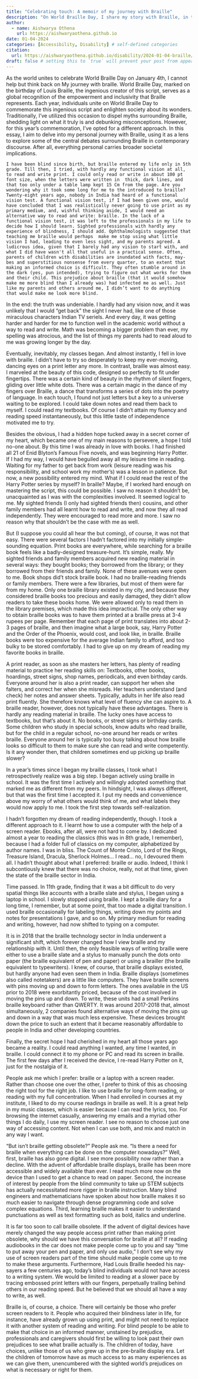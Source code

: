 ```yaml
---
title: "Celebrating touch: A memoir of my journey with Braille"
description: "On World Braille Day, I share my story with Braille, in the hopes that it will enable parents and caregivers to make an informed choice about braille literacy."
author:
  - name: Aishwarya Othena
    url: https://aishwaryaothena.github.io
date: 01-04-2024
categories: [Accessibility, Disability] # self-defined categories
citation: 
  url: https://aishwaryaothena.github.io/disability/2024-01-04-braille/ 
draft: false # setting this to `true` will prevent your post from appearing on your listing page until you're ready!
---
```


As the world unites to celebrate World Braille Day on January 4th, I cannot help but think back on My journey with braille. World Braille Day, marked on the birthday of Louis Braille, the ingenious creator of this script, serves as a global recognition of the empowerment and inclusivity that Braille represents. Each year, individuals unite on World Braille Day to commemorate this ingenious script and enlighten society about its wonders. Traditionally, I've utilized this occasion to dispel myths surrounding Braille, shedding light on what it truly is and debunking misconceptions. However, for this year's commemoration, I've opted for a different approach. In this essay, I aim to delve into my personal journey with Braille, using it as a lens to explore some of the central debates surrounding Braille in contemporary discourse. After all,  everything personal carries broader societal implications.

	I have been blind since birth, but braille entered my life only in 5th grade. Till then, I tried, with hardly any functional vision at all, to read and write print. I could only read or write in about 100 pt font size, when the letters were written in  thick, dark lines, and that too only under a table lamp kept 15 Cm from the page. Are you wondering why it took some long for me to the introduced to braille? Twenty-eight years ago, nobody in India had heard of a functional vision test. A functional vision test, if I had been given one, would have concluded that I was realistically never going to use print as my primary medium, and, wishful thinking aside, I would need an alternative way to read and write: braille. In the lack of a functional vision test, it was left to the professionals in my life to decide how I should learn. Sighted professionals with hardly any experience of blindness, I should add. Ophthalmologists suggested that teaching me braille would perhaps  make me stop using what little vision I had, leading to even less sight, and my parents agreed. A ludicrous idea, given that I barely had any vision to start with, and what I did have wasn't all that useful in a practical sense. Often, parents of children with disabilities are inundated with facts, may-bes and superstitious nonsense from every quarter, to an extent that making an informed choice is difficult. They often stumble around in the dark (yes, pun intended), trying to figure out what works for them and their child. This prejudice about braille (that it would somehow make me more blind than I already was) had infected me as well. Just like my parents and others around me, I didn’t want to do anything that would make me look more blind.

In the end: the truth was undeniable. I hardly had any vision now, and it was unlikely that I would “get back” the sight I never had, like one of those miraculous characters Indian TV seriels. And every day, it was getting harder and harder for me to function well in the academic world without a way to read and write. Math was becoming a bigger problem than ever, my spelling was atrocious, and the list of things my parents had to read aloud to me was growing longer by the day. 

Eventually, inevitably, my classes began. And almost instantly, I fell in love with braille. I didn’t  have to try so desperately to keep my ever-moving, dancing eyes on a print letter any more. In contrast, braille was almost easy. I marveled at the beauty of this code, designed so perfectly to fit under fingertips. There was a certain kind of beauty in the rhythm of silent fingers, gliding over little white dots. There was a certain magic in the dance of my fingers over Braille, a dance that transforms a series of dots into the poetry of language. In each touch, I found not just letters but a key to a universe waiting to be explored. I could take down notes and read them back to myself. I could read my textbooks. Of course I didn’t attain my fluency and reading speed instantaneously, but this little taste of independence  motivated me to try.

Besides the obvious, I had a hidden hope tucked away in a secret corner of my heart, which became one of my main reasons to persevere, a hope I told no-one about. By this time I was already in love with books. I had finished all 21 of Enid Blyton’s Famous Five novels, and was beginning Harry Potter. If I had my way, I would have beguiled away all my leisure time in reading. Waiting for my father to get back from work (leisure reading was his responsibility, and school work my mother’s) was a lesson in patience. But now, a new possibility entered my mind. What if I could read the rest of the Harry Potter series by myself? In braille? Maybe, if I worked hard enough on mastering the script, this could be possible. I saw no reason it shouldn’t be, unacquainted as I was with the complexities involved. It seemed logical to me. My sighted friends (I only had sighted friends then) cousins, and other family members had all learnt how to read and write, and now they all read independently. They were encouraged to read more and more. I saw no reason why that shouldn’t be the case with me as well.

But (I suppose you could all hear the but coming), of course, it was not that easy. There were several factors I hadn’t factored into my initially simple-sounding equation. Print books are everywhere, while searching for a braille book feels like a badly-designed treasure-hunt. It’s simple, really. My sighted friends and family members acquired new reading material in several ways: they bought books; they borrowed from the library; or they borrowed from their friends and family. None of these avenues were open to me. Book shops did’t stock braille book. I had no braille-reading friends or family members. There were a few libraries, but most of them were far from my home. Only one braille library existed in my city, and because they considered braille books too precious and easily damaged, they didn’t allow readers to take these books home. We were allowed only to read them in the library premises, which made this idea impractical. The only other way to obtain braille books was to have them printed at a braille press at 3-4 rupees per page. Remember that each page of print translates into about 2-3 pages of braille, and then imagine what a large book, say, Harry Potter and the Order of the Phoenix, would cost, and  look like, in braille. Braille books were too expensive for the average Indian family to afford, and too bulky to be stored comfortably. I had to give up on my dream of reading my favorite books in braille.

A print reader, as soon as she masters her letters, has plenty of reading material to practice her reading skills on: Textbooks, other books, hoardings, street signs, shop names, periodicals, and even birthday cards. Everyone around her is also a print reader, can support her when she falters, and correct her when she misreads. Her teachers understand (and check) her notes and answer sheets. Typically, adults in her life also read print fluently. She therefore knows what level of fluency she can aspire to. A braille reader, however, does not typically have these advantages. There is hardly any reading material in braille. The lucky ones have access to textbooks, but that’s about it. No books, or street signs or birthday cards. Some children who study in special schools, know adults who read braille, but for the child in a regular school, no-one around her reads or writes braille. Everyone around her is typically too busy talking about how braille looks so difficult to them to make sure she can read and write competently. Is it any wonder then, that children sometimes end up picking up braille slower?

In a year’s times since I began my braille classes, I took what I retrospectively realize was a big step. I began actively using braille in school. It was the first  time I actively and willingly adopted something that marked me as different from my peers. In hindsight, I was always different, but that was the first time I accepted it. I put my needs and convenience above my worry of what others would think of me, and what labels they would now apply to me. I took the first step towards self-realization.

I hadn’t forgotten my dream of reading independently, though. I took a different approach to it. I learnt how to use a computer with the help of a screen reader. Ebooks, after all, were not hard to come by. I dedicated almost a year to reading the classics (this was in 8th grade, I remember), because I had a folder full of classics on my computer, alphabetized by author names. I was in bliss. The Count of Monte Cristo, Lord of the Rings, Treasure Island, Dracula, Sherlock Holmes… I read… no, I devoured them all. I hadn’t thought about what I preferred: braille or audio. Indeed, I think I subcontiously knew that there was no choice, really, not at that time, given the state of the braille sector in India.

Time passed. In 11th grade, finding that it was a bit difficult to do very spatial things like accounts with a braille slate and stylus, I began using a laptop in school. I slowly stopped using braille. I kept a braille diary for a long time, I remember, but at some point, that too made a digital transition. I used braille occasionally for labeling things, writing down my points and notes for presentations I gave, and so on. My primary medium for reading and writing, however, had now  shifted to typing on a computer.

It is in 2018 that the braille technology sector in India underwent a significant shift, which forever changed how I view braille and my relationship with it. Until then, the only feasible ways of writing braille were either to use a braille slate and a stylus to manually punch the dots onto paper (the braille equivalent of pen and paper) or using a brailler (the braille equivalent to typewriters). I knew, of course, that braille displays existed, but hardly anyone had even seen them in India. Braille displays (sometimes also called notetakers) are a little like computers. They have braille screens with pins moving up and down to form letters. The ones available in the US prior to 2018 were exorbitantly priced, because of the cost involved in moving the pins up and down. To write, these units had a small Perkins braille keyboard rather than QWERTY. It was around 2017-2018 that, almost simultaneously, 2 companies found alternative ways of moving the pins up and down in a way that was much less expensive. These devices brought down the price to such an extent that it became reasonably affordable to people in India and other developing countries.

Finally, the secret hope I had cherished in my heart all those years ago became a reality. I could read anything I wanted, any time I wanted, in braille. I could connect it to my phone or PC and read its screen in braille. The first few days after I received the device, I re-read Harry Potter on it, just for the nostalgia of it.

People ask me which I prefer: braille or a laptop with a screen reader. Rather than choose one over the other, I prefer to think of this as choosing the right tool for the right job. I like to use braille for long-form reading, or reading with my full concentration. When I had enrolled in courses at my institute, I liked to do my course readings in braille as well. It is a great help in my music classes, which is easier because I can read the lyrics, too. For browsing the internet casually, answering my emails and a myriad other things I do daily, I use my screen reader. I see no reason to choose just one way of accessing content. Not when I can use both, and mix and match in any way I want.

“But isn’t braille getting obsolete?” People ask me. “Is there a need for braille when everything can be done on the computer nowadays?” Well, first, braille has also gone digital. I see more possibility now rather than a decline. With the advent of affordable braille displays,  braille has been more accessible and widely available than ever. I read much more now on the device than I used to get a chance to read on paper. Second, the increase of interest by people from the blind community to take up STEM subjects has actually necessitated more rigger in braille instruction. Many blind engineers and mathematicians have spoken about how braille makes it so much easier to navigate through dense programming code and solve complex equations. Third, learning braille makes it easier to understand punctuations as well as text  formatting such as bold, italics and underline.

It is far too soon to call braille obsolete. If the advent of digital devices have merely changed the way people access print rather than making print obsolete, why should we have this conversation for braille at all? If reading audiobooks in the car does not make people come up to you and say “time to put away your pen and paper, and only use audio,” I don’t see why my use of screen readers part of the time should make people come up to me to make these arguments. Furthermore, Had Louis Braille heeded his nay-sayers a few centuries ago, today's blind individuals would not have access to a writing system. We would be limited to reading at a slower pace by tracing embossed print letters with our fingers, perpetually trailing behind others in our reading speed. But he believed that we should all have a way to write, as well.

Braille is, of course, a choice. There will certainly be those who prefer screen readers to it. People who acquired their blindness later in life, for instance, have already grown up using print, and might not need to replace it with another system of reading and writing.  For blind people to be able to make that choice in an informed manner, unstained by prejudice, professionals and caregivers should first be willing to look past their own prejudices to see what braille actually is. The children of today, have choices, unlike those of us who grew up in the pre-braille display era. Let the children of tomorrow have as much access to as many experiences as we can give them, unencumbered with the sighted world’s prejudices on what is necessary or right for them.

